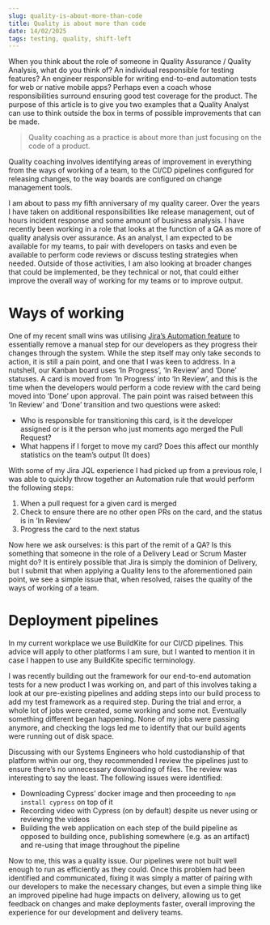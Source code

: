 ```yaml
---
slug: quality-is-about-more-than-code
title: Quality is about more than code
date: 14/02/2025
tags: testing, quality, shift-left
---
```


When you think about the role of someone in Quality Assurance / Quality Analysis, what do you think of? An individual responsible for testing features? An engineer responsible for writing end-to-end automation tests for web or native mobile apps? Perhaps even a coach whose responsibilities surround ensuring good test coverage for the product. The purpose of this article is to give you two examples that a Quality Analyst can use to think outside the box in terms of possible improvements that can be made.

> Quality coaching as a practice is about more than just focusing on the code of a product.

Quality coaching involves identifying areas of improvement in everything from the ways of working of a team, to the CI/CD pipelines configured for releasing changes, to the way boards are configured on change management tools.

I am about to pass my fifth anniversary of my quality career. Over the years I have taken on additional responsibilities like release management, out of hours incident response and some amount of business analysis. I have recently been working in a role that looks at the function of a QA as more of quality analysis over assurance. As an analyst, I am expected to be available for my teams, to pair with developers on tasks and even be available to perform code reviews or discuss testing strategies when needed. Outside of those activities, I am also looking at broader changes that could be implemented, be they technical or not, that could either improve the overall way of working for my teams or to improve output.

Ways of working
===============

One of my recent small wins was utilising [Jira’s Automation feature](https://www.atlassian.com/software/jira/features/automation) to essentially remove a manual step for our developers as they progress their changes through the system. While the step itself may only take seconds to action, it is still a pain point, and one that I was keen to address. In a nutshell, our Kanban board uses ‘In Progress’, ‘In Review’ and ‘Done’ statuses. A card is moved from ‘In Progress’ into ‘In Review’, and this is the time when the developers would perform a code review with the card being moved into ‘Done’ upon approval. The pain point was raised between this ‘In Review’ and ‘Done’ transition and two questions were asked:

*   Who is responsible for transitioning this card, is it the developer assigned or is it the person who just moments ago merged the Pull Request?
*   What happens if I forget to move my card? Does this affect our monthly statistics on the team’s output (It does)

With some of my Jira JQL experience I had picked up from a previous role, I was able to quickly throw together an Automation rule that would perform the following steps:

1.  When a pull request for a given card is merged
2.  Check to ensure there are no other open PRs on the card, and the status is in ‘In Review’
3.  Progress the card to the next status

Now here we ask ourselves: is this part of the remit of a QA? Is this something that someone in the role of a Delivery Lead or Scrum Master might do? It is entirely possible that Jira is simply the dominion of Delivery, but I submit that when applying a Quality lens to the aforementioned pain point, we see a simple issue that, when resolved, raises the quality of the ways of working of a team.

Deployment pipelines
====================

In my current workplace we use BuildKite for our CI/CD pipelines. This advice will apply to other platforms I am sure, but I wanted to mention it in case I happen to use any BuildKite specific terminology.

I was recently building out the framework for our end-to-end automation tests for a new product I was working on, and part of this involves taking a look at our pre-existing pipelines and adding steps into our build process to add my test framework as a required step. During the trial and error, a whole lot of jobs were created, some working and some not. Eventually something different began happening. None of my jobs were passing anymore, and checking the logs led me to identify that our build agents were running out of disk space.

Discussing with our Systems Engineers who hold custodianship of that platform within our org, they recommended I review the pipelines just to ensure there’s no unnecessary downloading of files. The review was interesting to say the least. The following issues were identified:

*   Downloading Cypress’ docker image and then proceeding to `npm install cypress` on top of it
*   Recording video with Cypress (on by default) despite us never using or reviewing the videos
*   Building the web application on each step of the build pipeline as opposed to building once, publishing somewhere (e.g. as an artifact) and re-using that image throughout the pipeline

Now to me, this was a quality issue. Our pipelines were not built well enough to run as efficiently as they could. Once this problem had been identified and communicated, fixing it was simply a matter of pairing with our developers to make the necessary changes, but even a simple thing like an improved pipeline had huge impacts on delivery, allowing us to get feedback on changes and make deployments faster, overall improving the experience for our development and delivery teams.

